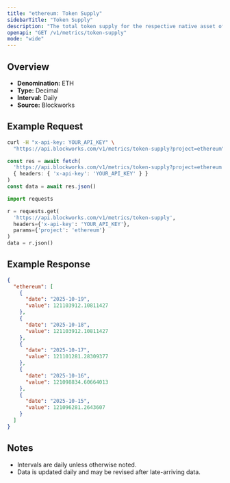 ```yaml
---
title: "ethereum: Token Supply"
sidebarTitle: "Token Supply"
description: "The total token supply for the respective native asset of that chain. Inclusive of all locked tokens."
openapi: "GET /v1/metrics/token-supply"
mode: "wide"
---
```


## Overview

- **Denomination:** ETH
- **Type:** Decimal
- **Interval:** Daily
- **Source:** Blockworks

## Example Request

<CodeGroup>

```bash cURL
curl -H "x-api-key: YOUR_API_KEY" \
  "https://api.blockworks.com/v1/metrics/token-supply?project=ethereum"
```

```typescript TypeScript
const res = await fetch(
  'https://api.blockworks.com/v1/metrics/token-supply?project=ethereum',
  { headers: { 'x-api-key': 'YOUR_API_KEY' } }
)
const data = await res.json()
```

```python Python
import requests

r = requests.get(
  'https://api.blockworks.com/v1/metrics/token-supply',
  headers={'x-api-key': 'YOUR_API_KEY'},
  params={'project': 'ethereum'}
)
data = r.json()
```

</CodeGroup>

## Example Response

```json
{
  "ethereum": [
    {
      "date": "2025-10-19",
      "value": 121103912.10811427
    },
    {
      "date": "2025-10-18",
      "value": 121103912.10811427
    },
    {
      "date": "2025-10-17",
      "value": 121101281.28309377
    },
    {
      "date": "2025-10-16",
      "value": 121098834.60664013
    },
    {
      "date": "2025-10-15",
      "value": 121096281.2643607
    }
  ]
}
```

## Notes
- Intervals are daily unless otherwise noted.
- Data is updated daily and may be revised after late-arriving data.